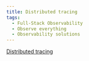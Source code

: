 ```yaml
---
title: Distributed tracing
tags:
  - Full-Stack Observability
  - Observe everything
  - Observability solutions
---
```


[Distributed tracing](/docs/understand-dependencies/distributed-tracing/get-started/introduction-distributed-tracing)
